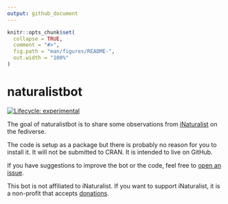 ```yaml
---
output: github_document
---
```


<!-- README.md is generated from README.Rmd. Please edit that file -->

```r
knitr::opts_chunk$set(
  collapse = TRUE,
  comment = "#>",
  fig.path = "man/figures/README-",
  out.width = "100%"
)
```

# naturalistbot

<!-- badges: start -->
[![Lifecycle: experimental](https://img.shields.io/badge/lifecycle-experimental-orange.svg)](https://lifecycle.r-lib.org/articles/stages.html#experimental)
<!-- badges: end -->

The goal of naturalistbot is to share some observations from [iNaturalist](https://inaturalist.org) on the fediverse.

The code is setup as a package but there is probably no reason for you to
install it. It will not be submitted to CRAN. It is intended to live on GitHub.

If you have suggestions to improve the bot or the code, feel free to [open an
issue](https://github.com/fmichonneau/naturalistbot/issues/new/).

This bot is not affiliated to iNaturalist. If you want to support iNaturalist, it is a non-profit that accepts [donations](https://www.inaturalist.org/donate). 
